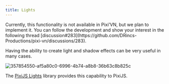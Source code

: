 ```yaml
---
title: Lights
---
```


<Callout title="This page is under construction" type="warn">
Currently, this functionality is not available in Pixi’VN, but we plan to implement it. You can follow the development and show your interest in the following thread [discussion#283](https://github.com/DRincs-Productions/pixi-vn/discussions/283).
</Callout>

Having the ability to create light and shadow effects can be very useful in many cases.

![357854550-af5a80c0-6996-4b74-a8b8-36b63c8b825c](https://github.com/user-attachments/assets/1ce47130-322e-4a62-96c0-b5513615545c)

The [PixiJS Lights](https://userland.pixijs.io/lights/docs/index.html) library provides this capability to PixiJS.
